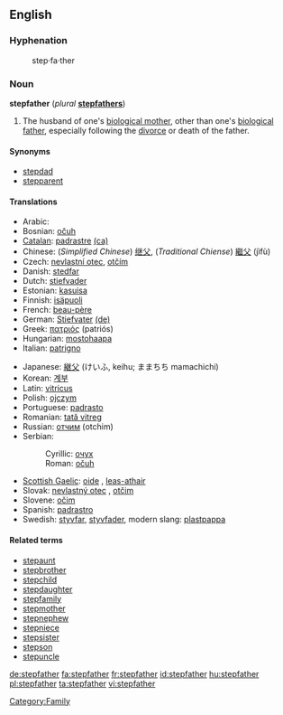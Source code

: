 ==English==

===Hyphenation===
:step·fa·ther

===Noun===
'''stepfather''' (''plural'' '''[[stepfathers]]''')

# The husband of one's [[biological mother]], other than one's [[biological father]], especially following the [[divorce]] or death of the father.

====Synonyms====
*[[stepdad]]
*[[stepparent]]

====Translations====
{{top}}
* Arabic: {{Arab|[[زوج الام]]}}
* Bosnian: [[očuh]] {{m}}
* [[Catalan]]: [[padrastre]] {{m}} [[:ca:padrastre|(ca)]]
* Chinese: (''Simplified Chinese'') [[继父]], (''Traditional Chiense'') [[繼父]] (jìfù)
* Czech: [[nevlastní otec]], [[otčím]] {{m}}
* Danish: [[stedfar]] {{c}}
* Dutch: [[stiefvader]] {{m}}
* Estonian: [[kasuisa]]
* Finnish: [[isäpuoli]]
* French: [[beau-père]] {{m}}
* German: [[Stiefvater]] {{m}} [[:de:Stiefvater|(de)]]
* Greek: [[πατριός]] (patriós) {{m}}
* Hungarian: [[mostohaapa]]
* Italian: [[patrigno]] {{m}}
{{mid}}
* Japanese: [[継父]] (けいふ, keihu; ままちち mamachichi)
* Korean: [[계부]]
* Latin: [[vitricus]] {{m}}
* Polish: [[ojczym]] {{m}}
* Portuguese: [[padrasto]] {{m}}
* Romanian: [[tată vitreg]] {{m}}
* Russian: [[отчим]] (otchim)
* Serbian:
*: Cyrillic: [[очух]] {{m}}
*: Roman: [[očuh]] {{m}}
* [[Scottish Gaelic]]: [[oide]] {{m}}, [[leas-athair]] {{m}}
* Slovak: [[nevlastný otec]] {{m}}, [[otčim]] {{m}}
* Slovene: [[očim]] {{m}}
* Spanish: [[padrastro]] {{m}}
* Swedish: [[styvfar]], [[styvfader]], modern slang: [[plastpappa]]
{{bottom}}

====Related terms====
*[[stepaunt]]
*[[stepbrother]]
*[[stepchild]]
*[[stepdaughter]]
*[[stepfamily]]
*[[stepmother]]
*[[stepnephew]]
*[[stepniece]]
*[[stepsister]]
*[[stepson]]
*[[stepuncle]]

[[Category:Family]]

[[de:stepfather]]
[[fa:stepfather]]
[[fr:stepfather]]
[[id:stepfather]]
[[hu:stepfather]]
[[pl:stepfather]]
[[ta:stepfather]]
[[vi:stepfather]]